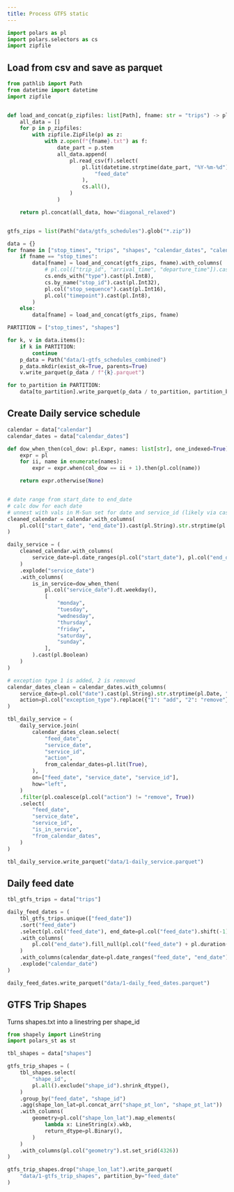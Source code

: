 ```yaml
---
title: Process GTFS static
---
```



```python
import polars as pl
import polars.selectors as cs
import zipfile
```


## Load from csv and save as parquet

```python
from pathlib import Path
from datetime import datetime
import zipfile


def load_and_concat(p_zipfiles: list[Path], fname: str = "trips") -> pl.DataFrame:
    all_data = []
    for p in p_zipfiles:
        with zipfile.ZipFile(p) as z:
            with z.open(f"{fname}.txt") as f:
                date_part = p.stem
                all_data.append(
                    pl.read_csv(f).select(
                        pl.lit(datetime.strptime(date_part, "%Y-%m-%d").date()).alias(
                            "feed_date"
                        ),
                        cs.all(),
                    )
                )

    return pl.concat(all_data, how="diagonal_relaxed")


gtfs_zips = list(Path("data/gtfs_schedules").glob("*.zip"))

```

```python
data = {}
for fname in ["stop_times", "trips", "shapes", "calendar_dates", "calendar", "stops"]:
    if fname == "stop_times":
        data[fname] = load_and_concat(gtfs_zips, fname).with_columns(
            # pl.col(["trip_id", "arrival_time", "departure_time"]).cast(pl.Categorical),
            cs.ends_with("type").cast(pl.Int8),
            cs.by_name("stop_id").cast(pl.Int32),
            pl.col("stop_sequence").cast(pl.Int16),
            pl.col("timepoint").cast(pl.Int8),
        )
    else:
        data[fname] = load_and_concat(gtfs_zips, fname)
```


```python
PARTITION = ["stop_times", "shapes"]

for k, v in data.items():
    if k in PARTITION:
        continue
    p_data = Path("data/1-gtfs_schedules_combined")
    p_data.mkdir(exist_ok=True, parents=True)
    v.write_parquet(p_data / f"{k}.parquet")

for to_partition in PARTITION:
    data[to_partition].write_parquet(p_data / to_partition, partition_by="feed_date")
```

## Create Daily service schedule

```python
calendar = data["calendar"]
calendar_dates = data["calendar_dates"]
```

```python
def dow_when_then(col_dow: pl.Expr, names: list[str], one_indexed=True):
    expr = pl
    for ii, name in enumerate(names):
        expr = expr.when(col_dow == ii + 1).then(pl.col(name))

    return expr.otherwise(None)


# date range from start_date to end_date
# calc dow for each date
# unnest with vals in M-Sun set for date and service_id (likely via case_when)
cleaned_calendar = calendar.with_columns(
    pl.col(["start_date", "end_date"]).cast(pl.String).str.strptime(pl.Date, "%Y%m%d")
)

daily_service = (
    cleaned_calendar.with_columns(
        service_date=pl.date_ranges(pl.col("start_date"), pl.col("end_date"))
    )
    .explode("service_date")
    .with_columns(
        is_in_service=dow_when_then(
            pl.col("service_date").dt.weekday(),
            [
                "monday",
                "tuesday",
                "wednesday",
                "thursday",
                "friday",
                "saturday",
                "sunday",
            ],
        ).cast(pl.Boolean)
    )
)

# exception type 1 is added, 2 is removed
calendar_dates_clean = calendar_dates.with_columns(
    service_date=pl.col("date").cast(pl.String).str.strptime(pl.Date, "%Y%m%d"),
    action=pl.col("exception_type").replace({"1": "add", "2": "remove"}),
)

tbl_daily_service = (
    daily_service.join(
        calendar_dates_clean.select(
            "feed_date",
            "service_date",
            "service_id",
            "action",
            from_calendar_dates=pl.lit(True),
        ),
        on=["feed_date", "service_date", "service_id"],
        how="left",
    )
    .filter(pl.coalesce(pl.col("action") != "remove", True))
    .select(
        "feed_date",
        "service_date",
        "service_id",
        "is_in_service",
        "from_calendar_dates",
    )
)

tbl_daily_service.write_parquet("data/1-daily_service.parquet")
```

## Daily feed date

```python
tbl_gtfs_trips = data["trips"]

daily_feed_dates = (
    tbl_gtfs_trips.unique(["feed_date"])
    .sort("feed_date")
    .select(pl.col("feed_date"), end_date=pl.col("feed_date").shift(-1))
    .with_columns(
        pl.col("end_date").fill_null(pl.col("feed_date") + pl.duration(days=7))
    )
    .with_columns(calendar_date=pl.date_ranges("feed_date", "end_date"))
    .explode("calendar_date")
)

daily_feed_dates.write_parquet("data/1-daily_feed_dates.parquet")
```

## GTFS Trip Shapes

Turns shapes.txt into a linestring per shape_id


```python
from shapely import LineString
import polars_st as st

tbl_shapes = data["shapes"]

gtfs_trip_shapes = (
    tbl_shapes.select(
        "shape_id",
        pl.all().exclude("shape_id").shrink_dtype(),
    )
    .group_by("feed_date", "shape_id")
    .agg(shape_lon_lat=pl.concat_arr("shape_pt_lon", "shape_pt_lat"))
    .with_columns(
        geometry=pl.col("shape_lon_lat").map_elements(
            lambda x: LineString(x).wkb,
            return_dtype=pl.Binary(),
        )
    )
    .with_columns(pl.col("geometry").st.set_srid(4326))
)

gtfs_trip_shapes.drop("shape_lon_lat").write_parquet(
    "data/1-gtfs_trip_shapes", partition_by="feed_date"
)
```